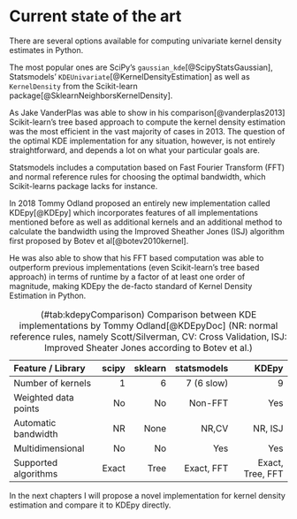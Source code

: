 # Current state of the art {#currentState}

There are several options available for computing univariate kernel density estimates in Python.

The most popular ones are SciPy's `gaussian_kde`[@ScipyStatsGaussian], Statsmodels' `KDEUnivariate`[@KernelDensityEstimation] as well as `KernelDensity` from the Scikit-learn package[@SklearnNeighborsKernelDensity].

As Jake VanderPlas was able to show in his comparison[@vanderplas2013] Scikit-learn's tree based approach to compute the kernel density estimation was the most efficient in the vast majority of cases in 2013.
The question of the optimal KDE implementation for any situation, however, is not entirely straightforward, and depends a lot on what your particular goals are.

Statsmodels includes a computation based on Fast Fourier Transform (FFT) and normal reference rules for choosing the optimal bandwidth, which Scikit-learns package lacks for instance.

In 2018 Tommy Odland proposed an entirely new implementation called KDEpy[@KDEpy] which incorporates features of all implementations mentioned before as well as additional kernels and an additional method to calculate the bandwidth using the Improved Sheather Jones (ISJ) algorithm first proposed by Botev et al[@botev2010kernel].

He was also able to show that his FFT based computation was able to outperform previous implementations (even Scikit-learn's tree based approach) in terms of runtime by a factor of at least one order of magnitude, making KDEpy the de-facto standard of Kernel Density Estimation in Python.


Feature / Library             scipy       sklearn   statsmodels             KDEpy
--------------------- ------------- ------------- ------------- -----------------
Number of kernels                 1             6    7 (6 slow)                 9
Weighted data points             No            No       Non-FFT               Yes
Automatic bandwidth              NR          None         NR,CV           NR, ISJ
Multidimensional                 No            No           Yes               Yes
Supported algorithms          Exact          Tree    Exact, FFT  Exact, Tree, FFT

Table: (\#tab:kdepyComparison) Comparison between KDE implementations by Tommy Odland[@KDEpyDoc] (NR: normal reference rules, namely Scott/Silverman, CV: Cross Validation, ISJ: Improved Sheater Jones according to Botev et al.)

In the next chapters I will propose a novel implementation for kernel density estimation and compare it to KDEpy directly.
